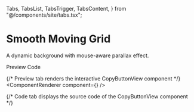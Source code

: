   Tabs,
  TabsList,
  TabsTrigger,
  TabsContent,
} from "@/components/site/tabs.tsx";

<HideTOC />

<AI dir="left"/>

# Smooth Moving Grid
A dynamic background with mouse-aware parallax effect.



<Tabs defaultValue="preview" className="">
  <TabsList>
    <TabsTrigger value="preview">Preview</TabsTrigger>
    <TabsTrigger value="code">Code</TabsTrigger>
  </TabsList>

  {/* Preview tab renders the interactive CopyButtonView component */}
  <TabsContent value="preview">
    <ComponentRenderer component={<GridBackgroundView />} />
  </TabsContent>

  {/* Code tab displays the source code of the CopyButtonView component */}
  <TabsContent value="code">
    <CodeBlock filePath="src/app/docs/moving-grid/moving-grid.tsx" />
  </TabsContent>
</Tabs>
